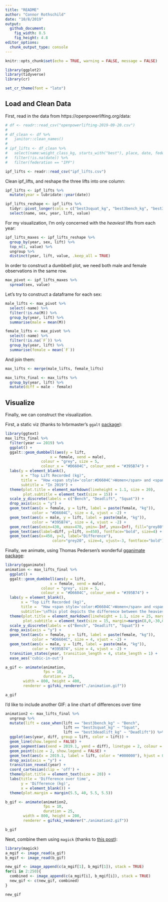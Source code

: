 ```yaml
---
title: "README"
author: "Connor Rothschild"
date: "10/8/2019"
output: 
  github_document: 
    fig_width: 8.5
    fig_height: 4.8
editor_options:
  chunk_output_type: console
---
```


```r
knitr::opts_chunk$set(echo = TRUE, warning = FALSE, message = FALSE)
```

```r
library(ggplot2)
library(tidyverse)
library(cr)

set_cr_theme(font = "lato")
```

## Load and Clean Data

First, read in the data from https://openpowerlifting.org/data:

```r
# df <- readr::read_csv("openpowerlifting-2019-09-20.csv")
# 
# df_clean <- df %>% 
#   janitor::clean_names()
# 
# ipf_lifts <- df_clean %>% 
#   select(name:weight_class_kg, starts_with("best"), place, date, federation, meet_name)  %>% 
#   filter(!is.na(date)) %>% 
#   filter(federation == "IPF")

ipf_lifts <- readr::read_csv("ipf_lifts.csv")
```

Clean ipf_lifts, and reshape the three lifts into one column:

```r
ipf_lifts <- ipf_lifts %>% 
  mutate(year = lubridate::year(date))

ipf_lifts_reshape <- ipf_lifts %>% 
  tidyr::pivot_longer(cols = c("best3squat_kg", "best3bench_kg", "best3deadlift_kg"), names_to = "lift") %>% 
  select(name, sex, year, lift, value)
```

For my visualization, I'm only concerned with the *heaviest* lifts from each year:

```r
ipf_lifts_maxes <- ipf_lifts_reshape %>% 
  group_by(year, sex, lift) %>% 
  top_n(1, value) %>% 
  ungroup %>% 
  distinct(year, lift, value, .keep_all = TRUE)
```

In order to construct a dumbbell plot, we need both male and female observations in the same row.

```r
max_pivot <- ipf_lifts_maxes %>% 
  spread(sex, value)
```

Let's try to construct a dataframe for each sex:

```r
male_lifts <- max_pivot %>% 
  select(-name) %>% 
  filter(!is.na(M)) %>% 
  group_by(year, lift) %>% 
  summarise(male = mean(M))

female_lifts <- max_pivot %>% 
  select(-name) %>% 
  filter(!is.na(`F`)) %>% 
  group_by(year, lift) %>% 
  summarise(female = mean(`F`))
```

And join them:

```r
max_lifts <- merge(male_lifts, female_lifts)

max_lifts_final <- max_lifts %>% 
  group_by(year, lift) %>% 
  mutate(diff = male - female)
```

## Visualize

Finally, we can construct the visualization.

First, a static viz (thanks to hrbrmaster's `ggalt` [package](https://rud.is/b/2016/04/17/ggplot2-exercising-with-ggalt-dumbbells/)):

```r
library(ggtext)
max_lifts_final %>% 
  filter(year == 2019) %>% 
  ggplot() + 
  ggalt::geom_dumbbell(aes(y = lift,
                    x = female, xend = male),
                colour = "grey", size = 5,
                colour_x = "#D6604C", colour_xend = "#395B74") +
  labs(y = element_blank(),
       x = "Top Lift Recorded (kg)",
       title =  "How <span style='color:#D6604C'>Women</span> and <span style='color:#395B74'>Men</span> Differ in Top Lifts",
       subtitle = "In 2019") +
  theme(plot.title = element_markdown(lineheight = 1.1, size = 20),
        plot.subtitle = element_text(size = 15)) +
  scale_y_discrete(labels = c("Bench", "Deadlift", "Squat")) +
  drop_axis(axis = "y") +
  geom_text(aes(x = female, y = lift, label = paste(female, "kg")),
            color = "#D6604C", size = 4, vjust = -2) +
  geom_text(aes(x = male, y = lift, label = paste(male, "kg")),
            color = "#395B74", size = 4, vjust = -2) +
  geom_rect(aes(xmin=430, xmax=470, ymin=-Inf, ymax=Inf), fill="grey80") +
  geom_text(aes(label=diff, y=lift, x=450), fontface="bold", size=4) +
  geom_text(aes(x=450, y=3, label="Difference"),
                     color="grey20", size=4, vjust=-3, fontface="bold")
```

Finally, we animate, using Thomas Pedersen's wonderful [gganimate package](https://github.com/thomasp85/gganimate):

```r
library(gganimate)
animation <- max_lifts_final %>% 
  ggplot() + 
  ggalt::geom_dumbbell(aes(y = lift,
                    x = female, xend = male),
                colour = "grey", size = 5,
                colour_x = "#D6604C", colour_xend = "#395B74") +
  labs(y = element_blank(),
       x = "Top Lift Recorded (kg)",
       title =  "How <span style='color:#D6604C'>Women</span> and <span style='color:#395B74'>Men</span> Differ in Top Lifts",
       subtitle='\nThis plot depicts the difference between the heaviest lifts for each sex at International Powerlifting Federation\nevents over time. \n \n{closest_state}') +
  theme(plot.title = element_markdown(lineheight = 1.1, size = 25, margin=margin(0,0,0,0)),
        plot.subtitle = element_text(size = 15, margin=margin(8,0,-30,0))) +
  scale_y_discrete(labels = c("Bench", "Deadlift", "Squat")) +
  drop_axis(axis = "y") +
  geom_text(aes(x = female, y = lift, label = paste(female, "kg")),
            color = "#D6604C", size = 4, vjust = -2) +
  geom_text(aes(x = male, y = lift, label = paste(male, "kg")),
            color = "#395B74", size = 4, vjust = -2) +
  transition_states(year, transition_length = 4, state_length = 1) +
  ease_aes('cubic-in-out')

a_gif <- animate(animation, 
                 fps = 10, 
                 duration = 25,
        width = 800, height = 400, 
        renderer = gifski_renderer("./animation.gif"))

a_gif
```

I'd like to include another GIF: a line chart of differences over time

```r
animation2 <- max_lifts_final %>% 
  ungroup %>% 
  mutate(lift = case_when(lift == "best3bench_kg" ~ "Bench",
                          lift == "best3squat_kg" ~ "Squat",
                          lift == "best3deadlift_kg" ~ "Deadlift")) %>% 
  ggplot(aes(year, diff, group = lift, color = lift)) + 
  geom_line(show.legend = FALSE) + 
  geom_segment(aes(xend = 2019.1, yend = diff), linetype = 2, colour = 'grey', show.legend = FALSE) + 
  geom_point(size = 2, show.legend = FALSE) + 
  geom_text(aes(x = 2019.1, label = lift, color = "#000000"), hjust = 0, show.legend = FALSE) + 
  drop_axis(axis = "y") +
  transition_reveal(year) +
  coord_cartesian(clip = 'off') +
  theme(plot.title = element_text(size = 20)) +
  labs(title = 'Difference over time',
       y = 'Difference (kg)',
       x = element_blank()) + 
  theme(plot.margin = margin(5.5, 40, 5.5, 5.5))

b_gif <- animate(animation2, 
                 fps = 10, 
                 duration = 25,
        width = 800, height = 200, 
        renderer = gifski_renderer("./animation2.gif"))

b_gif
```

Next, combine them using `magick` (thanks to [this post](https://github.com/thomasp85/gganimate/wiki/Animation-Composition)):

```r
library(magick)
a_mgif <- image_read(a_gif)
b_mgif <- image_read(b_gif)

new_gif <- image_append(c(a_mgif[1], b_mgif[1]), stack = TRUE)
for(i in 2:250){
  combined <- image_append(c(a_mgif[i], b_mgif[i]), stack = TRUE)
  new_gif <- c(new_gif, combined)
}

new_gif
```

